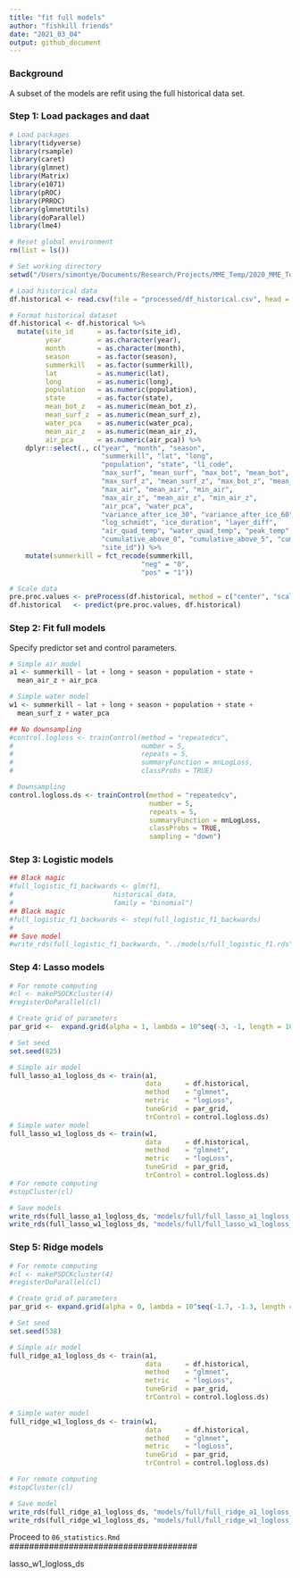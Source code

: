 ```yaml
---
title: "fit full models"
author: "fishkill friends"
date: "2021_03_04"
output: github_document
---
```


### Background

A subset of the models are refit using the full historical data set.

### Step 1: Load packages and daat

```{r: Load packages and data}
# Load packages
library(tidyverse)
library(rsample)
library(caret)
library(glmnet)
library(Matrix)
library(e1071)
library(pROC)
library(PRROC) 
library(glmnetUtils)
library(doParallel)
library(lme4)

# Reset global environment
rm(list = ls())

# Set working directory
setwd("/Users/simontye/Documents/Research/Projects/MME_Temp/2020_MME_Temp/data")

# Load historical data
df.historical <- read.csv(file = "processed/df_historical.csv", head = TRUE, sep = ",")

# Format historical dataset
df.historical <- df.historical %>%
  mutate(site_id      = as.factor(site_id),
         year         = as.character(year),
         month        = as.character(month),
         season       = as.factor(season),
         summerkill   = as.factor(summerkill),
         lat          = as.numeric(lat),
         long         = as.numeric(long),
         population   = as.numeric(population),
         state        = as.factor(state),
         mean_bot_z   = as.numeric(mean_bot_z),
         mean_surf_z  = as.numeric(mean_surf_z),
         water_pca    = as.numeric(water_pca),
         mean_air_z   = as.numeric(mean_air_z),
         air_pca      = as.numeric(air_pca)) %>%
    dplyr::select(., c("year", "month", "season",
                       "summerkill", "lat", "long",
                       "population", "state", "l1_code",
                       "max_surf", "mean_surf", "max_bot", "mean_bot",
                       "max_surf_z", "mean_surf_z", "max_bot_z", "mean_bot_z",
                       "max_air", "mean_air", "min_air",
                       "max_air_z", "mean_air_z", "min_air_z",
                       "air_pca", "water_pca",
                       "variance_after_ice_30", "variance_after_ice_60",
                       "log_schmidt", "ice_duration", "layer_diff",
                       "air_quad_temp", "water_quad_temp", "peak_temp",
                       "cumulative_above_0", "cumulative_above_5", "cumulative_above_10",
                       "site_id")) %>%
    mutate(summerkill = fct_recode(summerkill,
                                 "neg" = "0",
                                 "pos" = "1"))

# Scale data
pre.proc.values <- preProcess(df.historical, method = c("center", "scale"))
df.historical   <- predict(pre.proc.values, df.historical)
```

### Step 2: Fit full models

Specify predictor set and control parameters.

```{r: Fit full models}
# Simple air model
a1 <- summerkill ~ lat + long + season + population + state +
  mean_air_z + air_pca

# Simple water model
w1 <- summerkill ~ lat + long + season + population + state +
  mean_surf_z + water_pca

## No downsampling
#control.logloss <- trainControl(method = "repeatedcv",
#                                number = 5,
#                                repeats = 5,
#                                summaryFunction = mnLogLoss,
#                                classProbs = TRUE)

# Downsampling
control.logloss.ds <- trainControl(method = "repeatedcv",
                                   number = 5,
                                   repeats = 5,
                                   summaryFunction = mnLogLoss,
                                   classProbs = TRUE,
                                   sampling = "down")
```

### Step 3: Logistic models

```{r: Logistic model}
## Black magic
#full_logistic_f1_backwards <- glm(f1,
#                         historical_data,
#                         family = "binomial") 
## Black magic
#full_logistic_f1_backwards <- step(full_logistic_f1_backwards)
#
## Save model
#write_rds(full_logistic_f1_backwards, "../models/full_logistic_f1.rds")
```

### Step 4: Lasso models

```{r: Lasso model}
# For remote computing
#cl <- makePSOCKcluster(4)
#registerDoParallel(cl)

# Create grid of parameters
par_grid <-  expand.grid(alpha = 1, lambda = 10^seq(-3, -1, length = 10))

# Set seed
set.seed(825)

# Simple air model
full_lasso_a1_logloss_ds <- train(a1, 
                                  data      = df.historical, 
                                  method    = "glmnet", 
                                  metric    = "logLoss",
                                  tuneGrid  = par_grid,
                                  trControl = control.logloss.ds)
# Simple water model
full_lasso_w1_logloss_ds <- train(w1, 
                                  data      = df.historical, 
                                  method    = "glmnet", 
                                  metric    = "logLoss",
                                  tuneGrid  = par_grid,
                                  trControl = control.logloss.ds)
# For remote computing
#stopCluster(cl)

# Save models
write_rds(full_lasso_a1_logloss_ds, "models/full/full_lasso_a1_logloss_ds.rds")
write_rds(full_lasso_w1_logloss_ds, "models/full/full_lasso_w1_logloss_ds.rds")
```

### Step 5: Ridge models

```{r: Ridge model}
# For remote computing
#cl <- makePSOCKcluster(4)
#registerDoParallel(cl)

# Create grid of parameters
par_grid <- expand.grid(alpha = 0, lambda = 10^seq(-1.7, -1.3, length = 10))

# Set seed
set.seed(538)

# Simple air model
full_ridge_a1_logloss_ds <- train(a1, 
                                  data      = df.historical, 
                                  method    = "glmnet",
                                  metric    = "logLoss",
                                  tuneGrid  = par_grid,
                                  trControl = control.logloss.ds)

# Simple water model
full_ridge_w1_logloss_ds <- train(w1, 
                                  data      = df.historical, 
                                  method    = "glmnet",
                                  metric    = "logLoss",
                                  tuneGrid  = par_grid,
                                  trControl = control.logloss.ds)

# For remote computing
#stopCluster(cl)

# Save model
write_rds(full_ridge_a1_logloss_ds, "models/full/full_ridge_a1_logloss_ds.rds")
write_rds(full_ridge_w1_logloss_ds, "models/full/full_ridge_w1_logloss_ds.rds")
```

######################################
Proceed to `06_statistics.Rmd`
######################################

lasso_w1_logloss_ds
